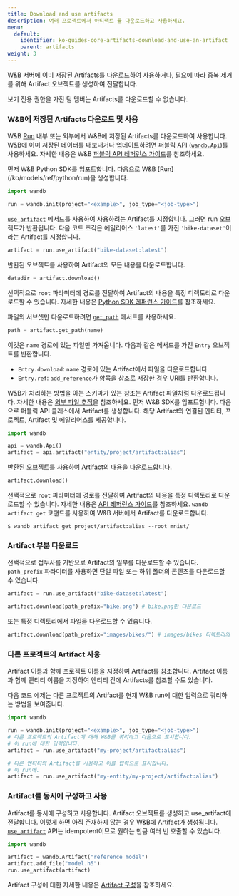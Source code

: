 ```yaml
---
title: Download and use artifacts
description: 여러 프로젝트에서 아티팩트 를 다운로드하고 사용하세요.
menu:
  default:
    identifier: ko-guides-core-artifacts-download-and-use-an-artifact
    parent: artifacts
weight: 3
---
```


W&B 서버에 이미 저장된 Artifacts를 다운로드하여 사용하거나, 필요에 따라 중복 제거를 위해 Artifact 오브젝트를 생성하여 전달합니다.

<Note>
보기 전용 권한을 가진 팀 멤버는 Artifacts를 다운로드할 수 없습니다.
</Note>

### W&B에 저장된 Artifacts 다운로드 및 사용

W&B [Run](/ko/models/ref/python/run) 내부 또는 외부에서 W&B에 저장된 Artifacts를 다운로드하여 사용합니다. W&B에 이미 저장된 데이터를 내보내거나 업데이트하려면 퍼블릭 API ([`wandb.Api`](/ko/models/ref/python/public-api/api))를 사용하세요. 자세한 내용은 W&B [퍼블릭 API 레퍼런스 가이드](/ko/models/ref/python/public-api/)를 참조하세요.

<Tabs>
<Tab title="Run 중">
먼저 W&B Python SDK를 임포트합니다. 다음으로 W&B [Run](/ko/models/ref/python/run)을 생성합니다.

```python
import wandb

run = wandb.init(project="<example>", job_type="<job-type>")
```

[`use_artifact`](/ko/models/ref/python/run#use_artifact) 메서드를 사용하여 사용하려는 Artifact를 지정합니다. 그러면 run 오브젝트가 반환됩니다. 다음 코드 조각은 에일리어스 `'latest'`를 가진 `'bike-dataset'`이라는 Artifact를 지정합니다.

```python
artifact = run.use_artifact("bike-dataset:latest")
```

반환된 오브젝트를 사용하여 Artifact의 모든 내용을 다운로드합니다.

```python
datadir = artifact.download()
```

선택적으로 `root` 파라미터에 경로를 전달하여 Artifact의 내용을 특정 디렉토리로 다운로드할 수 있습니다. 자세한 내용은 [Python SDK 레퍼런스 가이드](/ko/models/ref/python/artifact#download)를 참조하세요.

파일의 서브셋만 다운로드하려면 [`get_path`](/ko/models/ref/python/artifact#get_path) 메서드를 사용하세요.

```python
path = artifact.get_path(name)
```

이것은 `name` 경로에 있는 파일만 가져옵니다. 다음과 같은 메서드를 가진 `Entry` 오브젝트를 반환합니다.

* `Entry.download`: `name` 경로에 있는 Artifact에서 파일을 다운로드합니다.
* `Entry.ref`: `add_reference`가 항목을 참조로 저장한 경우 URI를 반환합니다.

W&B가 처리하는 방법을 아는 스키마가 있는 참조는 Artifact 파일처럼 다운로드됩니다. 자세한 내용은 [외부 파일 추적](/ko/models/artifacts/track-external-files/)을 참조하세요.
</Tab>
<Tab title="Run 외부">
먼저 W&B SDK를 임포트합니다. 다음으로 퍼블릭 API 클래스에서 Artifact를 생성합니다. 해당 Artifact와 연결된 엔티티, 프로젝트, Artifact 및 에일리어스를 제공합니다.

```python
import wandb

api = wandb.Api()
artifact = api.artifact("entity/project/artifact:alias")
```

반환된 오브젝트를 사용하여 Artifact의 내용을 다운로드합니다.

```python
artifact.download()
```

선택적으로 `root` 파라미터에 경로를 전달하여 Artifact의 내용을 특정 디렉토리로 다운로드할 수 있습니다. 자세한 내용은 [API 레퍼런스 가이드](/ko/models/ref/python/artifact#download)를 참조하세요.
</Tab>
<Tab title="W&B CLI">
`wandb artifact get` 코맨드를 사용하여 W&B 서버에서 Artifact를 다운로드합니다.

```
$ wandb artifact get project/artifact:alias --root mnist/
```
</Tab>
</Tabs>

### Artifact 부분 다운로드

선택적으로 접두사를 기반으로 Artifact의 일부를 다운로드할 수 있습니다. `path_prefix` 파라미터를 사용하면 단일 파일 또는 하위 폴더의 콘텐츠를 다운로드할 수 있습니다.

```python
artifact = run.use_artifact("bike-dataset:latest")

artifact.download(path_prefix="bike.png") # bike.png만 다운로드
```

또는 특정 디렉토리에서 파일을 다운로드할 수 있습니다.

```python
artifact.download(path_prefix="images/bikes/") # images/bikes 디렉토리의 파일 다운로드
```
### 다른 프로젝트의 Artifact 사용

Artifact 이름과 함께 프로젝트 이름을 지정하여 Artifact를 참조합니다. Artifact 이름과 함께 엔티티 이름을 지정하여 엔티티 간에 Artifacts를 참조할 수도 있습니다.

다음 코드 예제는 다른 프로젝트의 Artifact를 현재 W&B run에 대한 입력으로 쿼리하는 방법을 보여줍니다.

```python
import wandb

run = wandb.init(project="<example>", job_type="<job-type>")
# 다른 프로젝트의 Artifact에 대해 W&B를 쿼리하고 다음으로 표시합니다.
# 이 run에 대한 입력입니다.
artifact = run.use_artifact("my-project/artifact:alias")

# 다른 엔티티의 Artifact를 사용하고 이를 입력으로 표시합니다.
# 이 run에.
artifact = run.use_artifact("my-entity/my-project/artifact:alias")
```

### Artifact를 동시에 구성하고 사용

Artifact를 동시에 구성하고 사용합니다. Artifact 오브젝트를 생성하고 use_artifact에 전달합니다. 이렇게 하면 아직 존재하지 않는 경우 W&B에 Artifact가 생성됩니다. [`use_artifact`](/ko/models/ref/python/run#use_artifact) API는 idempotent이므로 원하는 만큼 여러 번 호출할 수 있습니다.

```python
import wandb

artifact = wandb.Artifact("reference model")
artifact.add_file("model.h5")
run.use_artifact(artifact)
```

Artifact 구성에 대한 자세한 내용은 [Artifact 구성](/ko/models/artifacts/construct-an-artifact/)을 참조하세요.
